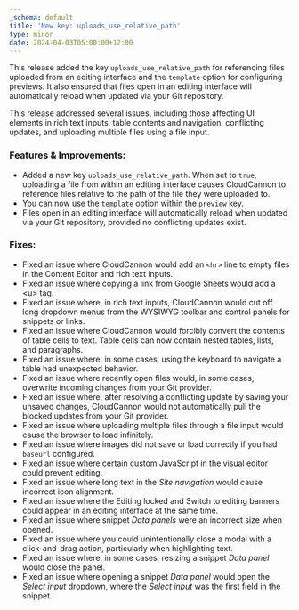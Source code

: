 ```yaml
---
_schema: default
title: 'New key: uploads_use_relative_path'
type: minor
date: 2024-04-03T05:00:00+12:00
---
```

This release added the key `uploads_use_relative_path` for referencing files uploaded from an editing interface and the `template` option for configuring previews. It also ensured that files open in an editing interface will automatically reload when updated via your Git repository.

This release addressed several issues, including those affecting UI elements in rich text inputs, table contents and navigation, conflicting updates, and uploading multiple files using a file input.

### Features & Improvements:

* Added a new key `uploads_use_relative_path`. When set to `true`, uploading a file from within an editing interface causes CloudCannon to reference files relative to the path of the file they were uploaded to.
* You can now use the `template` option within the `preview` key.
* Files open in an editing interface will automatically reload when updated via your Git repository, provided no conflicting updates exist.

### Fixes:

* Fixed an issue where CloudCannon would add an `<hr>` line to empty files in the Content Editor and rich text inputs.
* Fixed an issue where copying a link from Google Sheets would add a &lt;u&gt; tag.
* Fixed an issue where, in rich text inputs, CloudCannon would cut off long dropdown menus from the WYSIWYG toolbar and control panels for snippets or links.
* Fixed an issue where CloudCannon would forcibly convert the contents of table cells to text. Table cells can now contain nested tables, lists, and paragraphs.
* Fixed an issue where, in some cases, using the keyboard to navigate a table had unexpected behavior.
* Fixed an issue where recently open files would, in some cases, overwrite incoming changes from your Git provider.
* Fixed an issue where, after resolving a conflicting update by saving your unsaved changes, CloudCannon would not automatically pull the blocked updates from your Git provider.
* Fixed an issue where uploading multiple files through a file input would cause the browser to load infinitely.
* Fixed an issue where images did not save or load correctly if you had `baseurl` configured.
* Fixed an issue where certain custom JavaScript in the visual editor could prevent editing.
* Fixed an issue where long text in the *Site navigation* would cause incorrect icon alignment.
* Fixed an issue where the Editing locked and Switch to editing banners could appear in an editing interface at the same time.
* Fixed an issue where snippet *Data panels* were an incorrect size when opened.
* Fixed an issue where you could unintentionally close a modal with a click-and-drag action, particularly when highlighting text.
* Fixed an issue where, in some cases, resizing a snippet *Data panel* would close the panel.
* Fixed an issue where opening a snippet *Data panel* would open the *Select input* dropdown, where the *Select input* was the first field in the snippet.